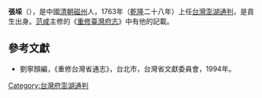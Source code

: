 '''張埰'''（{{bd|?||?|}}），是中國[[清朝|清朝]][[磁州|磁州]]人，1763年（[[乾隆|乾隆]]二十八年）上任[[台灣|台灣]][[澎湖|澎湖]][[通判|通判]]，是貢生出身。[[范咸|范咸]]主修的《[[重修臺灣府志|重修臺灣府志]]》中有他的記載。
{{start box}}
{{s-before|[[王祖慶|王祖慶]]}}
{{s-title|[[澎湖|澎湖]][[通判|通判]]|1763年上任}}
{{s-after|[[王欐|王欐]]}}
{{end box}}

==參考文獻==
*劉寧顏編，《重修台灣省通志》，台北市，台灣省文獻委員會，1994年。

{{清朝人物小作品}}

[[Category:台灣府澎湖通判|Category:台灣府澎湖通判]]